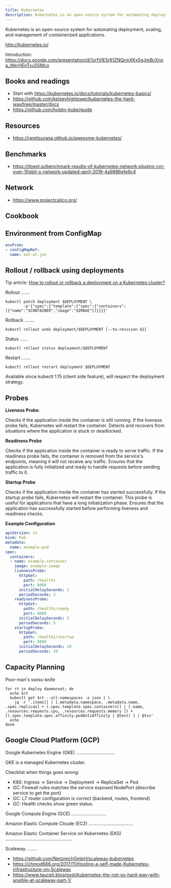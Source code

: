 ```yaml
---
title: Kubernetes
description: Kubernetes is an open-source system for automating deployment, scaling, and management of containerized applications.
---
```


Kubernetes is an open-source system for automating deployment, scaling, and management of containerized applications.

http://kubernetes.io/

Introduction: https://docs.google.com/presentation/d/1zrfVlE5r61ZNQrmXKx5gJmBcXnoa_WerHEnTxu5SMco

## Books and readings

* Start with https://kubernetes.io/docs/tutorials/kubernetes-basics/
* https://github.com/kelseyhightower/kubernetes-the-hard-way/tree/master/docs
* https://github.com/hobby-kube/guide

## Resources

* https://ramitsurana.github.io/awesome-kubernetes/

## Benchmarks

* https://itnext.io/benchmark-results-of-kubernetes-network-plugins-cni-over-10gbit-s-network-updated-april-2019-4a9886efe9c4

## Network

* https://www.projectcalico.org/

## Cookbook

## Environment from ConfigMap

```yaml
envFrom:
- configMapRef:
  name: eat-at-joe
```
## Rollout / rollback using deployments

Tip article: [How to rollout or rollback a deployment on a Kubernetes cluster?](/blog/en/tips/2016/08/27/rollout-rollback-kubernetes-deployment.html)

Rollout
.......

```shell
kubectl patch deployment $DEPLOYMENT \
        -p'{"spec":{"template":{"spec":{"containers":[{"name":"$CONTAINER","image":"$IMAGE"}]}}}}'
```
Rollback
........

```shell
kubectl rollout undo deployment/$DEPLOYMENT [--to-revision 42]
```
Status
......

```shell
kubectl rollout status deployment/$DEPLOYMENT
```
Restart
.......

```shell
kubectl rollout restart deployment $DEPLOYMENT
```
Available since kubectl 1.15 (client side feature), will respect the deployment strategy.

## Probes

**Liveness Probe**:

Checks if the application inside the container is still running. If the liveness probe fails, Kubernetes will restart the container.
Detects and recovers from situations where the application is stuck or deadlocked.

**Readiness Probe**

Checks if the application inside the container is ready to serve traffic.
If the readiness probe fails, the container is removed from the service's endpoints, meaning it will not receive any traffic.
Ensures that the application is fully initialized and ready to handle requests before sending traffic to it.

**Startup Probe**

Checks if the application inside the container has started successfully. If the startup probe fails, Kubernetes will restart the container. This probe is useful for applications that have a long initialization phase. Ensures that the application has successfully started before performing liveness and readiness checks.

**Example Configuration**

```yaml
apiVersion: v1
kind: Pod
metadata:
  name: example-pod
spec:
  containers:
  - name: example-container
    image: example-image
    livenessProbe:
      httpGet:
        path: /healthz
        port: 8080
      initialDelaySeconds: 3
      periodSeconds: 3
    readinessProbe:
      httpGet:
        path: /healthz/ready
        port: 8080
      initialDelaySeconds: 5
      periodSeconds: 5
    startupProbe:
      httpGet:
        path: /healthz/startup
        port: 8080
      initialDelaySeconds: 10
      periodSeconds: 10
```
## Capacity Planning

Poor-man's swiss-knife

```shell
for rt in deploy daemonset; do
  echo $rt
  kubectl get $rt --all-namespaces -o json | \
    jq -r '.items[] | [.metadata.namespace, .metadata.name, .spec.replicas] + (.spec.template.spec.containers[] | [.name, .resources.requests.cpu, .resources.requests.memory ]) + [(.spec.template.spec.affinity.podAntiAffinity | @text) ] | @tsv'
  echo
done
```
## Google Cloud Platform (GCP)

Google Kubernetes Engine (GKE)
..............................

GKE is a managed Kubernetes cluster.

Checklist when things goes wrong:

* K8S: Ingress -> Service -> Deployment -> ReplicaSet -> Pod
* GC: Firewall rules matches the service exposed NodePort (describe service to get the port)
* GC: L7 router configuration is correct (backend, routes, frontend)
* GC: Health checks show green status.

Google Compute Engine (GCE)
...........................

Amazon Elastic Compute Cloude (EC2)
...................................

Amazon Elastic Container Service on Kubernetes (EKS)
....................................................

Scaleway
........

* https://github.com/NetzreichGmbH/scaleway-kubernetes
* https://chmod666.org/2017/11/Hosting-a-self-made-Kubernetes-infrastructure-on-Scaleway
* https://www.tauceti.blog/post/kubernetes-the-not-so-hard-way-with-ansible-at-scaleway-part-1/